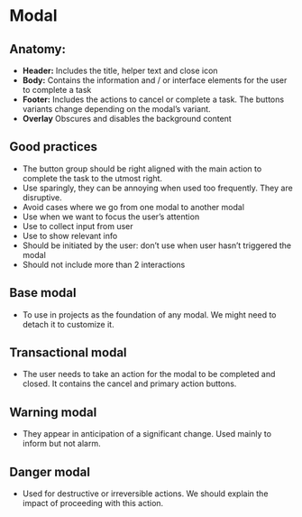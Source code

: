 

# Modal

## Anatomy:

- **Header:** Includes the title, helper text and close icon
- **Body:** Contains the information and / or interface elements for the user to complete a task
- **Footer:**  Includes the actions to cancel or complete a task. The buttons variants change depending on the modal’s variant. 
- **Overlay** Obscures and disables the background content

## Good practices

- The button group should be right aligned with the main action to complete the task to the utmost right.
- Use sparingly, they can be annoying when used too frequently. They are disruptive.
- Avoid cases where we go from one modal to another modal
- Use when we want to focus the user’s attention
- Use to collect input from user
- Use to show relevant info
- Should be initiated by the user: don’t use when user hasn’t triggered the modal
- Should not include more than 2 interactions

## Base modal

- To use in projects as the foundation of any modal. We might need to detach it to customize it.

## Transactional modal

- The user needs to take an action for the modal to be completed and closed. It contains the cancel and primary action buttons.

## Warning modal 

- They appear in anticipation of a significant change. Used mainly to inform but not alarm.

## Danger modal 

- Used for destructive or irreversible actions. We should explain the impact of proceeding with this action.

